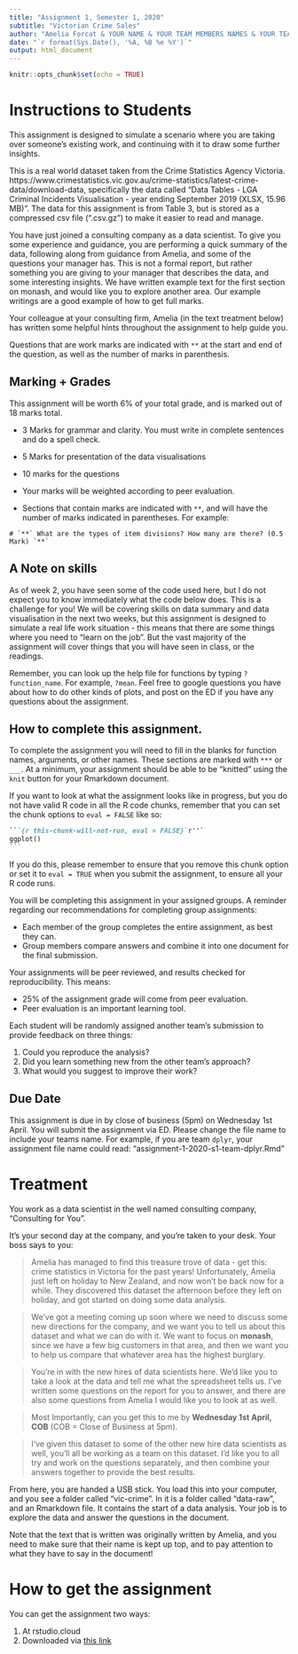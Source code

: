 ```yaml
---
title: "Assignment 1, Semester 1, 2020"
subtitle: "Victorian Crime Sales"
author: "Amelia Forcat & YOUR NAME & YOUR TEAM MEMBERS NAMES & YOUR TEAM NAME"
date: "`r format(Sys.Date(), '%A, %B %e %Y')`"
output: html_document
---
```


```r
knitr::opts_chunk$set(echo = TRUE)
```

# Instructions to Students

This assignment is designed to simulate a scenario where you are taking over someone's existing work, and continuing with it to draw some further insights.

This is a real world dataset taken from the Crime Statistics Agency Victoria.  https://www.crimestatistics.vic.gov.au/crime-statistics/latest-crime-data/download-data, specifically the data called "Data Tables - LGA Criminal Incidents Visualisation - year ending September 2019 (XLSX, 15.96 MB)". The data for this assignment is from Table 3, but is stored as a compressed csv file (".csv.gz") to make it easier to read and manage.

You have just joined a consulting company as a data scientist. To give you some experience and guidance, you are performing a quick summary of the data, following along from guidance from Amelia, and some of the questions your manager has. This is not a formal report, but rather something you are giving to your manager that describes the data, and some interesting insights. We have written example text for the first section on monash, and would like you to explore another area. Our example writings are a good example of how to get full marks.

Your colleague at your consulting firm, Amelia (in the text treatment below) has written some helpful hints throughout the assignment to help guide you.

Questions that are work marks are indicated with `**` at the start and end of the question, as well as the number of marks in parenthesis.

## Marking + Grades

This assignment will be worth 6% of your total grade, and is marked out of 18 marks total.

* 3 Marks for grammar and clarity. You must write in complete sentences and do a spell check.
* 5 Marks for presentation of the data visualisations
* 10 marks for the questions

* Your marks will be weighted according to peer evaluation.

* Sections that contain marks are indicated with `**`, and will have the number of marks indicated in parentheses. For example:

```
# `**` What are the types of item divisions? How many are there? (0.5 Mark) `**`
```

## A Note on skills

As of week 2, you have seen some of the code used here, but I do not expect you to know immediately what the code below does. This is a challenge for you! We will be covering skills on data summary and data visualisation in the next two weeks, but this assignment is designed to simulate a real life work situation - this means that there are some things where you need to "learn on the job". But the vast majority of the assignment will cover things that you will have seen in class, or the readings.

Remember, you can look up the help file for functions by typing `?function_name`. For example, `?mean`. Feel free to google questions you have about how to do other kinds of plots, and post on the ED if you have any questions about the assignment.

## How to complete this assignment.

To complete the assignment you will need to fill in the blanks for function names, arguments, or other names. These sections are marked with `***` or `___`. At a minimum, your assignment should be able to be "knitted" using the `knit` button for your Rmarkdown document. 

If you want to look at what the assignment looks like in progress, but you do not have valid R code in all the R code chunks, remember that you can set the chunk options to `eval = FALSE` like so:

````markdown
```{r this-chunk-will-not-run, eval = FALSE}`r''`
ggplot()
```
````

If you do this, please remember to ensure that you remove this chunk option or set it to `eval = TRUE` when you submit the assignment, to ensure all your R code runs.

You will be completing this assignment in your assigned groups. A reminder regarding our recommendations for completing group assignments:

 * Each member of the group completes the entire assignment, as best they can.
 * Group members compare answers and combine it into one document for the final submission. 

Your assignments will be peer reviewed, and results checked for reproducibility. This means:

* 25% of the assignment grade will come from peer evaluation. 
* Peer evaluation is an important learning tool. 

Each student will be randomly assigned another team's submission to provide feedback on three things: 

  1. Could you reproduce the analysis? 
  2. Did you learn something new from the other team's approach?
  3. What would you suggest to improve their work?


## Due Date

This assignment is due in by close of business (5pm) on Wednesday 1st April. You will submit the assignment via ED. Please change the file name to include your teams name. For example, if you are team `dplyr`, your assignment file name could read: "assignment-1-2020-s1-team-dplyr.Rmd"

# Treatment

You work as a data scientist in the well named consulting company, "Consulting for You".

It's your second day at the company, and you're taken to your desk. Your boss says to you:

> Amelia has managed to find this treasure trove of data - get this: crime statistics in Victoria for the past years! Unfortunately, Amelia just left on holiday to New Zealand, and now won't be back now for a while. They discovered this dataset the afternoon before they left on holiday, and got started on doing some data analysis.

> We've got a meeting coming up soon where we need to discuss some new directions for the company, and we want you to tell us about this dataset and what we can do with it. We want to focus on **monash**, since we have a few big customers in that area, and then we want you to help us compare that whatever area has the highest burglary.

> You're in with the new hires of data scientists here. We'd like you to take a look at the data and tell me what the spreadsheet tells us. I've written some questions on the report for you to answer, and there are also some questions from Amelia I would like you to look at as well.

> Most Importantly, can you get this to me by **Wednesday 1st April, COB** (COB = Close of Business at 5pm).

> I've given this dataset to some of the other new hire data scientists as well, you'll all be working as a team on this dataset. I'd like you to all try and work on the questions separately, and then combine your answers together to provide the best results.

From here, you are handed a USB stick. You load this into your computer, and you see a folder called "vic-crime". In it is a folder called "data-raw", and an Rmarkdown file. It contains the start of a data analysis. Your job is to explore the data and answer the questions in the document.

Note that the text that is written was originally written by Amelia, and you need to make sure that their name is kept up top, and to pay attention to what they have to say in the document!

# How to get the assignment

You can get the assignment two ways:

1. At rstudio.cloud
2. Downloaded via [this link](https://ida.numbat.space/assignments/ida-assignment-1.zip)